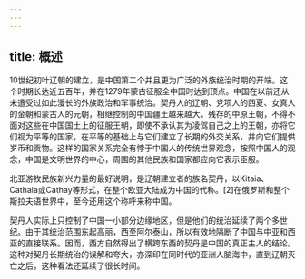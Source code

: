 ```yaml
---
---
---
```

title: 概述
---



10世纪初叶辽朝的建立，是中国第二个并且更为广泛的外族统治时期的开端。这个时期长达近五百年，并在1279年蒙古征服全中国时达到顶点。中国在以前还从未遭受过如此漫长的外族政治和军事统治。契丹人的辽朝、党项人的西夏、女真人的金朝和蒙古人的元朝，相继控制的中国疆土越来越大。残存的中原王朝，不得不面对这些在中国国土上的征服王朝，即使不承认其为凌驾自己之上的王朝，亦将它们视为平等的国家，在平等的基础上与它们建立了长期的外交关系，并向它们提供岁币和贡物。这样的国家关系完全有悖于中国人的传统世界观念，按照中国人的观念，中国是文明世界的中心，周围的其他民族和国家都应向它表示臣服。

北亚游牧民族新兴力量的最好说明，是辽朝建立者的族名契丹，以Kitaia、Cathaia或Cathay等形式，在整个欧亚大陆成为中国的代称。[2]在俄罗斯和整个斯拉夫语世界中，至今还用这个称呼来称中国。

契丹人实际上只控制了中国一小部分边缘地区，但是他们的统治延续了两个多世纪。由于其统治范围东起高丽，西至阿尔泰山，所以有效地隔断了中国与中亚和西亚的直接联系。因而，西方自然得出了横跨东西的契丹是中国的真正主人的结论。这种对契丹长期统治的误解和夸大，亦深印在同时代的亚洲人脑海中，直到辽朝灭亡之后，这种看法还延续了很长时间。